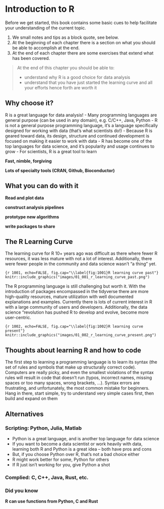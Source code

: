 # Introduction to R

Before we get started, this book contains some basic cues to help facilitate your understanding of the current topic.

1. We small notes and tips as a block quote, see below.
2. At the beginning of each chapter there is a section on what you should be able to accomplish at the end.
3. At the end of each chapter there are some exercises that extend what has been covered.

> At the end of this chapter you should be able to:
>
>- understand why R is a good choice for data analysis
>- understand that you have just started the learning curve and all your efforts hence forth are worth it

## Why choose it? {-}

R is a great language for data analysis!
- Many programming languages are general purpose (can be used in any domain), e.g. C/C++, Java, Python
- R is not a general purpose programming language, it’s a language specifically designed for working with data (that’s what scientists do!)
- Because R is geared toward data, its design, structure and continued development is focused on making it easier to work with data
- R has become one of the top languages for data science, and it’s popularity and usage continues to grow
- For scientists, R is a great tool to learn

__Fast, nimble, forgiving__

__Lots of specialty tools (CRAN, Github, Bioconductor)__

## What you can do with it {-}
__Read and plot data__

__construct analysis pipelines__

__prototype new algorithms__

__write packages to share__

## The R Learning Curve {-}

The learning curve for R 10+ years ago was difficult as there where fewer R resources, it was less mature with not a lot of interest. Additionally, there were fewer people in the community and data science wasn’t “a thing” yet.

``` {r 1001, echo=FALSE, fig.cap="\\label{fig:1001}R learning curve past"}
knitr::include_graphics("images/01_001_r_learning_curve_past.png")
```

The R programming language is still challenging but worth it. With the introduction of packages encompassed in the tidyverse there are more high-quality resources, mature utilization with well documented explanations and examples. Currently there is lots of current interest in R with a large community of users and developers. Additionally, the data science "revolution has pushed R to develop and evolve, become more user-centric.

``` {r 1002, echo=FALSE, fig.cap="\\label{fig:1002}R learning curve present"}
knitr::include_graphics("images/01_002_r_learning_curve_present.png")
```


## Thoughts about learning R and how to code {-}
The first step to learning a programming language is to learn its syntax (the set of rules and symbols that make up structurally correct code). Computers are really picky, and even the smallest violations of the syntax rules will result in code that doesn’t run (typos, incorrect names, missing spaces or too many spaces, wrong brackets, ...). Syntax errors are frustrating, and unfortunately, the most common mistake for beginners. Hang in there, start simple, try to understand very simple cases first, then build and expand on them


## Alternatives {-}
### Scripting: Python, Julia, Matlab {-}

- Python is a great language, and is another top language for data science
- If you want to become a data scientist or work heavily with data, learning both R and Python is a great idea – both have pros and cons
- But, if you choose Python over R, that’s not a bad choice either
- R might work better for some, Python for others
- If R just isn’t working for you, give Python a shot

### Complied: C, C++, Java, Rust, etc. {-}
### Did you know {-}
__R can use functions from Python, C and Rust__

